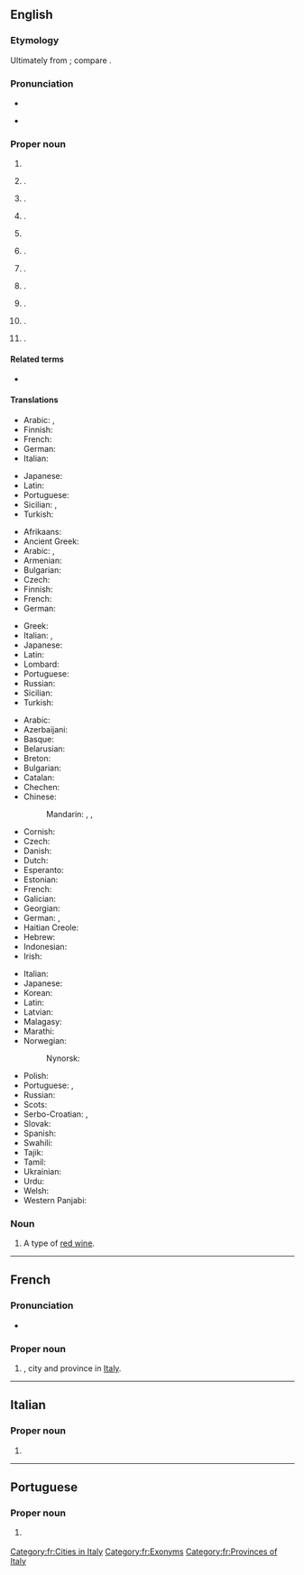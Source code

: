 ==English==
{{wikipedia}}

===Etymology===
Ultimately from {{der|en|grc|Συρακοῦσαι|}}; compare {{cog|la|Syracusae}}.

===Pronunciation===
* {{IPA|en|/ˈsɪɹəkjuːz/}}
* {{sense|city in New York, local pronunciation}} {{IPA|en|/ˈsɛɹəkjus/}}

===Proper noun===
{{en-proper noun|~|Syracuses}}

# {{surname|en}}
# {{place|en|province|r/Sicily|c/Italy}}.
# {{place|en|city|c/Italy|;|the capital city of the province}}.
# {{place|en|city/county seat|co/Onondaga County|s/New York}}.
# {{w|Syracuse University}} {{gl|in New York}}
# {{place|en|city/county seat|co/Hamilton County|s/Kansas}}.
# {{place|en|city|s/Utah}}.
# {{place|en|city|s/Missouri}}.
# {{place|en|city|s/Nebraska}}.
# {{place|en|town|s/Indiana}}.
# {{place|en|village|s/Ohio}}.

====Related terms====
* {{l|en|Syracusan}}

====Translations====
{{trans-top|province in Sicily}}
* Arabic: {{t|ar|سِرْقُوسَة|f}}, {{t|ar|سيراقوسة|f}}
* Finnish: {{t+|fi|Syrakusa}}
* French: {{t+|fr|Syracuse|f}}
* German: {{t+|de|Syrakus}}
* Italian: {{t+|it|Siracusa|f}}
{{trans-mid}}
* Japanese: {{t|ja|シラクサ|tr=shirakusa}}
* Latin: {{t|la|Syrācūsae|f-p}}
* Portuguese: {{t|pt|Siracusa|f}}
* Sicilian: {{t|scn|Sarausa|f}}, {{t|scn|Seragusa|f}}
* Turkish: {{t|tr|Siraküza}}
{{trans-bottom}}

{{trans-top|city and port in the province of Syracuse, Sicily}}
* Afrikaans: {{t|af|Sirakuse|n}}
* Ancient Greek: {{t|grc|Συρακοῦσαι|f-p}}
* Arabic: {{t|ar|سِرْقُوسَة|f}}, {{t|ar|سيراقوسة|f}}
* Armenian: {{t|hy|Սիրակուզա}}
* Bulgarian: {{t|bg|Сиракуза}}
* Czech: {{t|cs|Syrakusy|p}}
* Finnish: {{t+|fi|Syrakusa}}
* French: {{t+|fr|Syracuse|f}}
* German: {{t+|de|Syrakus|n}}
{{trans-mid}}
* Greek: {{t+|el|Συρακούσες}}
* Italian: {{t+|it|Siracusa|f}}, {{t|scn|Seragusa|f}}
* Japanese: {{t|ja|シラクサ|tr=shirakusa}}
* Latin: {{t|la|Syrācūsae|f-p}}
* Lombard: {{t|lmo|Siracüsa|f}}
* Portuguese: {{t|pt|Siracusa|f}}
* Russian: {{t+|ru|Сираку́зы|p}}
* Sicilian: {{t|scn|Sarausa|f}}
* Turkish: {{t|tr|Siraküza}}
{{trans-bottom}}

{{trans-top|city in New York state}}
* Arabic: {{t|ar|سيراكيوز}}
* Azerbaijani: {{t|az|Sirakuz}}
* Basque: {{t|eu|Syracuse}}
* Belarusian: {{t|be|Сірак'юс|sc=Cyrl}}
* Breton: {{t|br|Syracuse}}
* Bulgarian: {{t|bg|Сиракюз|sc=Cyrl}}
* Catalan: {{t+|ca|Siracusa}}
* Chechen: {{t|ce|Сиракьюс|sc=Cyrl}}
* Chinese:
*: Mandarin: {{t+|cmn|雪城|tr=Xuěchéng}}, {{t|cmn|錫拉丘茲}}, {{t|cmn|锡拉丘兹|tr=Xīlāqiūzī}}
* Cornish: {{t|kw|Syracuse}}
* Czech: {{t|cs|Syrakusy}}
* Danish: {{t|da|Syracuse}}
* Dutch: {{t|nl|Syracuse}}
* Esperanto: {{t|eo|Sirakuso}}
* Estonian: {{t|et|Sürakuusa}}
* French: {{t+|fr|Syracuse}}
* Galician: {{t|gl|Syracuse}}
* Georgian: {{t|ka|სირაკიუსი|sc=Geor}}
* German: {{t|de|Syracuse}}, {{t+|de|Syrakus}}
* Haitian Creole: {{t|ht|Syracuse}}
* Hebrew: {{t|he|סירקיוז}}
* Indonesian: {{t|id|Syracuse}}
* Irish: {{t|ga|Syracuse}}
{{trans-mid}}
* Italian: {{t+|it|Siracusa}}
* Japanese: {{t|ja|シラキュース|tr=Shirakyūsu}}
* Korean: {{t|ko|시러큐스|sc=Kore}}
* Latin: {{t|la|Syracusae}}
* Latvian: {{t|lv|Sirakjūsa}}
* Malagasy: {{t|mg|Syracuse}}
* Marathi: {{t|mr|सिरॅक्युज|sc=Deva}}
* Norwegian: {{t|no|Syracuse}}
*: Nynorsk: {{t|nn|Syracuse}}
* Polish: {{t+|pl|Syrakuzy}}
* Portuguese: {{t|pt|Siracusa|f}}, {{t|pt|Syracuse|f}}
* Russian: {{t+|ru|Сиракьюс}}
* Scots: {{t|sco|Syracuse}}
* Serbo-Croatian: {{t|sh|Syracuse}}, {{t|sh|Сиракјус}}
* Slovak: {{t|sk|Syrakúzy}}
* Spanish: {{t|es|Siracusa}}
* Swahili: {{t|sw|Syracuse}}
* Tajik: {{t|tg|Сиракуз}}
* Tamil: {{t|ta|சிராகூசு|sc=Taml}}
* Ukrainian: {{t|uk|Сірак'юс|sc=Cyrl}}
* Urdu: {{t|ur|سیراکیوز|sc=ur-Arab}}
* Welsh: {{t|cy|Syracuse}}
* Western Panjabi: {{t|pnb|سائراکیوز}}
{{trans-bottom}}

===Noun===
{{en-noun|-}}

# A type of [[red wine]].

----

==French==

===Pronunciation===
* {{fr-IPA}}

===Proper noun===
{{fr-proper noun|f}}

# {{l|en|Syracuse}}, city and province in [[Italy]].

[[Category:fr:Cities in Italy]]
[[Category:fr:Exonyms]]
[[Category:fr:Provinces of Italy]]

----

==Italian==

===Proper noun===
{{head|it|proper noun}}

# {{place|it|city|s/New York|c/USA|t=Syracuse}}

----

==Portuguese==

===Proper noun===
{{pt-proper noun|f}}

# {{place|pt|city|s/New York|c/United States|t1=Syracuse}}
#: {{syn|pt|Siracusa}}